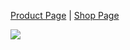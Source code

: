 [Product Page](https://www.flux.audio/project/ircam-trax/) 
| [Shop Page](https://shop.flux.audio/en_US/products/ircam-trax)

![](https://media.githubusercontent.com/media/FLUX-SE/doc_images/main/Plugins/ircam-trax/trax_00.png)